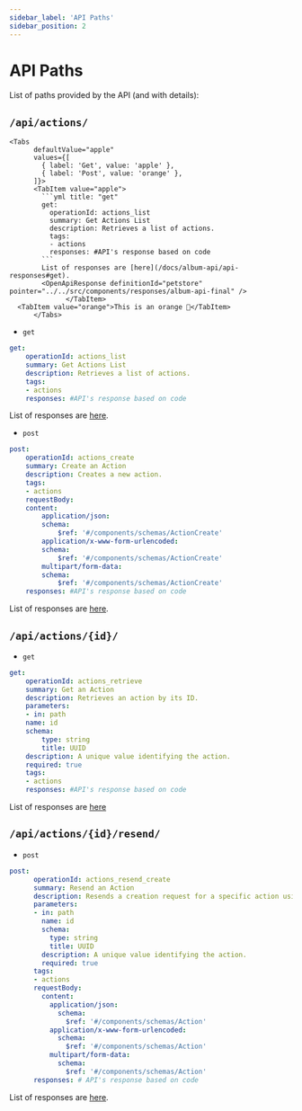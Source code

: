 ```yaml
---
sidebar_label: 'API Paths'
sidebar_position: 2
---
```


# API Paths

List of paths provided by the API (and with details):

## `/api/actions/`

    <Tabs
          defaultValue="apple"
          values={[
            { label: 'Get', value: 'apple' },
            { label: 'Post', value: 'orange' },
          ]}>
          <TabItem value="apple">
            ```yml title: "get"
            get:
              operationId: actions_list
              summary: Get Actions List
              description: Retrieves a list of actions.
              tags:
              - actions
              responses: #API's response based on code
            ```
            List of responses are [here](/docs/album-api/api-responses#get).
            <OpenApiResponse definitionId="petstore" pointer="../../src/components/responses/album-api-final" />
                  </TabItem>
      <TabItem value="orange">This is an orange 🍊</TabItem>
          </Tabs>

- `get` 

```yml title: "get"
get:
    operationId: actions_list
    summary: Get Actions List
    description: Retrieves a list of actions.
    tags:
    - actions
    responses: #API's response based on code
```
List of responses are [here](/docs/album-api/api-responses#get).

- `post` 

```yml title: "post"
post:
    operationId: actions_create
    summary: Create an Action
    description: Creates a new action.
    tags:
    - actions
    requestBody:
    content:
        application/json:
        schema:
            $ref: '#/components/schemas/ActionCreate'
        application/x-www-form-urlencoded:
        schema:
            $ref: '#/components/schemas/ActionCreate'
        multipart/form-data:
        schema:
            $ref: '#/components/schemas/ActionCreate'
    responses: #API's response based on code
```
List of responses are [here](/docs/album-api/api-responses#post).

## `/api/actions/{id}/`

- `get`

```yml
get:
    operationId: actions_retrieve
    summary: Get an Action
    description: Retrieves an action by its ID.
    parameters:
    - in: path
    name: id
    schema:
        type: string
        title: UUID
    description: A unique value identifying the action.
    required: true
    tags:
    - actions
    responses: #API's response based on code
```
List of responses are [here](/docs/album-api/api-responses#get-1)

## `/api/actions/{id}/resend/`

- `post`

```yml
post:
      operationId: actions_resend_create
      summary: Resend an Action
      description: Resends a creation request for a specific action using its ID.
      parameters:
      - in: path
        name: id
        schema:
          type: string
          title: UUID
        description: A unique value identifying the action.
        required: true
      tags:
      - actions
      requestBody:
        content:
          application/json:
            schema:
              $ref: '#/components/schemas/Action'
          application/x-www-form-urlencoded:
            schema:
              $ref: '#/components/schemas/Action'
          multipart/form-data:
            schema:
              $ref: '#/components/schemas/Action'
      responses: # API's response based on code
```
List of responses are [here](/docs/album-api/api-responses#post-1).